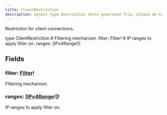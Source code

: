 ```yaml
---
title: ClientRestriction
description: object type description (Auto generated file, please do not modify)
---
```



Restriction for client connections.

<GQLCodeSnippet>
<GQLLine><GQLKeyword>type</GQLKeyword> ClientRestriction <GQLOpen /></GQLLine>
<GQLLine> </GQLLine>
	<GQLLine><GQLTab /><GQLComment># Filtering mechanism.</GQLComment></GQLLine>
	<GQLLine><GQLTab /><GQLName>filter</GQLName>: <GQLLink href="/ecdn-api-enums/Filter">Filter</GQLLink><GQLOperator>!</GQLOperator></GQLLine>
<GQLLine> </GQLLine>
	<GQLLine><GQLTab /><GQLComment># IP ranges to apply filter on.</GQLComment></GQLLine>
	<GQLLine><GQLTab /><GQLName>ranges</GQLName>: [<GQLLink href="/ecdn-api-scalars/IPv4Range">IPv4Range</GQLLink><GQLOperator>!</GQLOperator>]<GQLOperator>!</GQLOperator></GQLLine>
<GQLLine> </GQLLine>
<GQLLine><GQLClose /></GQLLine>
</GQLCodeSnippet>


## Fields

### filter: [Filter](/ecdn-api-enums/Filter)!
Filtering mechanism.


### ranges: [[IPv4Range](/ecdn-api-scalars/IPv4Range)!]!
IP ranges to apply filter on.


